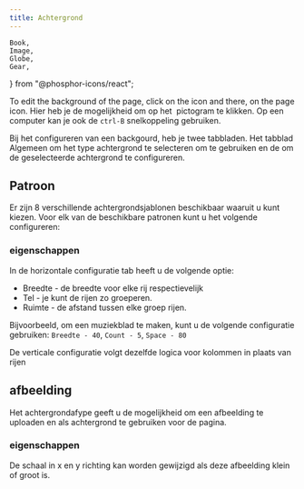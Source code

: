 ```yaml
---
title: Achtergrond
---
```


	Book,
	Image,
	Globe,
	Gear,
	
} from "@phosphor-icons/react";

To edit the background of the page, click on the <Wrench className="inline-icon"/> icon and there, on the <Book className="inline-icon"/> page icon. Hier heb je de mogelijkheid om op het <Image className="inline-icon"/> pictogram te klikken. Op een computer kan je ook de `ctrl-B` snelkoppeling gebruiken.

Bij het configureren van een backgourd, heb je twee tabbladen. Het tabblad <Globe className="inline-icon"/> Algemeen om het type achtergrond te selecteren om te gebruiken en de <Gear className="inline-icon"/> om de geselecteerde achtergrond te configureren.

## <Globe className="inline-icon"/> Patroon

Er zijn 8 verschillende achtergrondsjablonen beschikbaar waaruit u kunt kiezen. Voor elk van de beschikbare patronen kunt u het volgende configureren:

### <Gear className="inline-icon"/> eigenschappen

In de horizontale configuratie tab heeft u de volgende optie:

- Breedte - de breedte voor elke rij respectievelijk
- Tel - je kunt de rijen zo groeperen.
- Ruimte - de afstand tussen elke groep rijen.

Bijvoorbeeld, om een muziekblad te maken, kunt u de volgende configuratie gebruiken:
`Breedte - 40`, `Count - 5`, `Space - 80`

De verticale configuratie volgt dezelfde logica voor kolommen in plaats van rijen

## <Globe className="inline-icon"/> afbeelding

Het achtergrondafype geeft u de mogelijkheid om een afbeelding te uploaden en als achtergrond te gebruiken voor de pagina.

### <Gear className="inline-icon"/> eigenschappen

De schaal in x en y richting kan worden gewijzigd als deze afbeelding klein of groot is.
